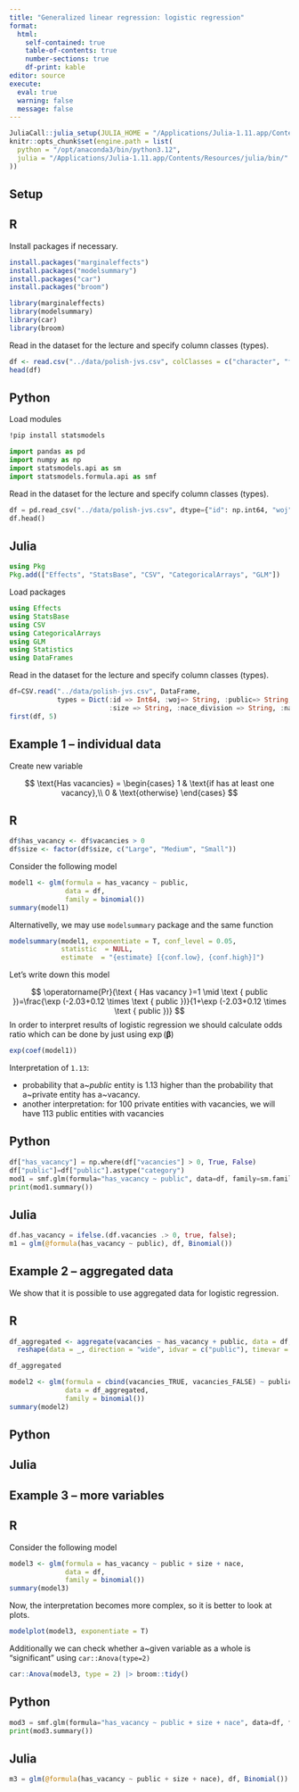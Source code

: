 ```yaml
---
title: "Generalized linear regression: logistic regression"
format: 
  html:
    self-contained: true
    table-of-contents: true
    number-sections: true
    df-print: kable
editor: source
execute: 
  eval: true
  warning: false
  message: false
---
```


```r
JuliaCall::julia_setup(JULIA_HOME = "/Applications/Julia-1.11.app/Contents/Resources/julia/bin/")
knitr::opts_chunk$set(engine.path = list(
  python = "/opt/anaconda3/bin/python3.12",
  julia = "/Applications/Julia-1.11.app/Contents/Resources/julia/bin/"
))
```

## Setup

::: panel-tabset
## R

Install packages if necessary.

```r
install.packages("marginaleffects")
install.packages("modelsummary")
install.packages("car")
install.packages("broom")
```

```r
library(marginaleffects)
library(modelsummary)
library(car)
library(broom)
```

Read in the dataset for the lecture and specify column classes (types).

```r
df <- read.csv("../data/polish-jvs.csv", colClasses = c("character", "factor", rep("character", 4), "numeric"))
head(df)
```

## Python

Load modules

```bash
!pip install statsmodels 
```

```python
import pandas as pd
import numpy as np
import statsmodels.api as sm
import statsmodels.formula.api as smf
```

Read in the dataset for the lecture and specify column classes (types).

```python
df = pd.read_csv("../data/polish-jvs.csv", dtype={"id": np.int64, "woj":str, "public":str,"size": str, "nace_division": str, "nace": str})
df.head()
```

## Julia

```julia
using Pkg
Pkg.add(["Effects", "StatsBase", "CSV", "CategoricalArrays", "GLM"])
```

Load packages

```julia
using Effects
using StatsBase
using CSV
using CategoricalArrays
using GLM
using Statistics
using DataFrames
```

Read in the dataset for the lecture and specify column classes (types).

```julia
df=CSV.read("../data/polish-jvs.csv", DataFrame, 
            types = Dict(:id => Int64, :woj=> String, :public=> String, 
                         :size => String, :nace_division => String, :nace => String));
first(df, 5)
```
:::

## Example 1 -- individual data

Create new variable

$$
\text{Has vacancies} = 
\begin{cases}
1 & \text{if has at least one vacancy},\\
0 & \text{otherwise}
\end{cases}
$$

::: panel-tabset
## R

```r
df$has_vacancy <- df$vacancies > 0
df$size <- factor(df$size, c("Large", "Medium", "Small"))
```

Consider the following model

```r
model1 <- glm(formula = has_vacancy ~ public, 
              data = df,
              family = binomial())
summary(model1)
```

Alternativelly, we may use `modelsummary` package and the same function

```r
modelsummary(model1, exponentiate = T, conf_level = 0.05, 
             statistic  = NULL,
             estimate  = "{estimate} [{conf.low}, {conf.high}]")
```

Let's write down this model

$$
\operatorname{Pr}(\text { Has vacancy }=1 \mid \text { public })=\frac{\exp (-2.03+0.12 \times \text { public })}{1+\exp (-2.03+0.12 \times \text { public })}
$$ In order to interpret results of logistic regression we should
calculate odds ratio which can be done by just using
$\exp(\mathbf{\beta})$

```r
exp(coef(model1))
```

Interpretation of `1.13`:

-   probability that a\~*public* entity is 1.13 higher than the
    probability that a\~private entity has a\~vacancy.
-   another interpretation: for 100 private entities with vacancies, we
    will have 113 public entities with vacancies

## Python

```python
df["has_vacancy"] = np.where(df["vacancies"] > 0, True, False)
df["public"]=df["public"].astype("category")
mod1 = smf.glm(formula="has_vacancy ~ public", data=df, family=sm.families.Binomial()).fit()
print(mod1.summary())
```

## Julia

```julia
df.has_vacancy = ifelse.(df.vacancies .> 0, true, false);
m1 = glm(@formula(has_vacancy ~ public), df, Binomial())
```
:::

## Example 2 -- aggregated data

We show that it is possible to use aggregated data for logistic
regression.

::: panel-tabset
## R

```r
df_aggregated <- aggregate(vacancies ~ has_vacancy + public, data = df, FUN = length) |>
  reshape(data = _, direction = "wide", idvar = c("public"), timevar = "has_vacancy", sep = "_")

df_aggregated
```

```r
model2 <- glm(formula = cbind(vacancies_TRUE, vacancies_FALSE) ~ public,
              data = df_aggregated, 
              family = binomial())
summary(model2)
```

## Python

## Julia
:::

## Example 3 -- more variables

::: panel-tabset
## R

Consider the following model

```r
model3 <- glm(formula = has_vacancy ~ public + size + nace, 
              data = df,
              family = binomial())
summary(model3)
```

Now, the interpretation becomes more complex, so it is better to look at
plots.

```r
modelplot(model3, exponentiate = T) 
```

Additionally we can check whether a\~given variable as a whole is
"significant" using `car::Anova(type=2)`

```r
car::Anova(model3, type = 2) |> broom::tidy()
```

## Python

```python
mod3 = smf.glm(formula="has_vacancy ~ public + size + nace", data=df, family=sm.families.Binomial()).fit()
print(mod3.summary())
```

## Julia

```julia
m3 = glm(@formula(has_vacancy ~ public + size + nace), df, Binomial())
```
:::
